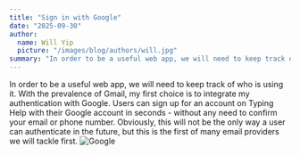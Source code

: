 ```yaml
---
title: "Sign in with Google"
date: "2025-09-30"
author:
  name: Will Yip
  picture: "/images/blog/authors/will.jpg"
summary: "In order to be a useful web app, we will need to keep track of who is using it.  With the prevalence of Gmail, my first choice is to integrate my authentication with Google."
---
```


In order to be a useful web app, we will need to keep track of who is using it.  With the prevalence of Gmail, my first choice is to integrate my authentication with Google.  Users can sign up for an account on Typing Help with their Google account in seconds - without any need to confirm your email or phone number.  Obviously, this will not be the only way a user can authenticate in the future, but this is the first of many email providers we will tackle first.
![Google](/images/blog/google.png)

